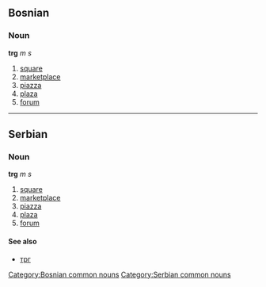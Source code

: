 ==Bosnian==
===Noun===
'''trg''' ''m s''
#[[square]]
#[[marketplace]]
#[[piazza]]
#[[plaza]]
#[[forum]]
[[Category:Bosnian common nouns]]

----

==Serbian==
===Noun===
'''trg''' ''m s''
#[[square]]
#[[marketplace]]
#[[piazza]]
#[[plaza]]
#[[forum]]
====See also====
*[[трг]]
[[Category:Serbian common nouns]]